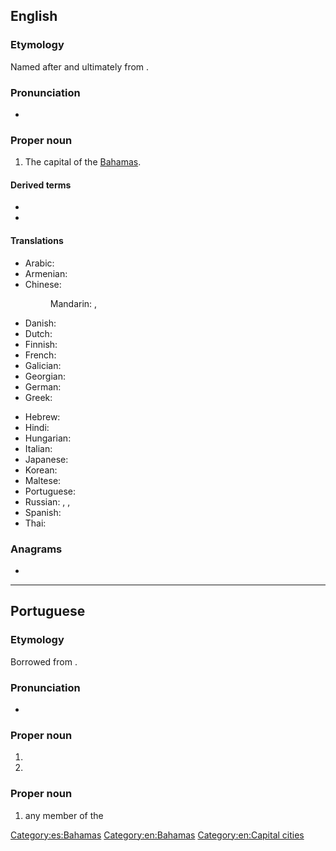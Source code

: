 ==English==
{{wikipedia}}

===Etymology===
Named after {{w|Nassau, Germany}} and ultimately from {{etyl|de|en}} {{m|de|nass||wet}}.

===Pronunciation===
* {{IPA|/ˈnæsɔː/|lang=en}}

===Proper noun===
{{en-proper noun}}

# The capital of the [[Bahamas]].

====Derived terms====
* {{l|en|Nassau County}}
* {{l|en|Nassuvian}}

====Translations====
{{trans-top|capital of the Bahamas}}
* Arabic: {{t|ar|نَاسَاو|m|tr=nasāw}}
* Armenian: {{t|hy|Նասաու}}
* Chinese:
*: Mandarin: {{t+|cmn|拿騷|sc=Hani}}, {{t+|cmn|拿骚|tr=Násāo|sc=Hani}}
* Danish: {{t|da|Nassau}}
* Dutch: {{t+|nl|Nassau}}
* Finnish: {{t|fi|Nassau}}
* French: {{t+|fr|Nassau}}
* Galician: {{t+|gl|Nassau}}
* Georgian: {{t|ka|ნასაუ}}
* German: {{t+|de|Nassau}}
* Greek: {{t|el|Νασσάου}}
{{trans-mid}}
* Hebrew: {{t|he|נסאו}}
* Hindi: {{t|hi|नासाओ|tr=nāsā'ō}}
* Hungarian: {{t+|hu|Nassau}}
* Italian: {{t|it|Nassau|f}}
* Japanese: {{t|ja|ナッソー|tr=Nassō}}
* Korean: {{t|ko|나소|tr=Naso}}
* Maltese: {{t|mt|Nassaw}}
* Portuguese: {{t+|pt|Nassau}}
* Russian: {{t+|ru|На́ссау|m}}, {{t+|ru|Насса́у|m}}, {{t+|ru|На́ссо|m}}
* Spanish: {{t+|es|Nassau}}
* Thai: {{t|th|นัสซอ|tr=nátsaaw}}
{{trans-bottom}}

[[Category:es:Bahamas]]

===Anagrams===
* {{anagrams|en|Assuan|saunas}}

[[Category:en:Bahamas]]
[[Category:en:Capital cities]]

----

==Portuguese==

===Etymology===
Borrowed from {{bor|pt|de|Nassau|notext=1}}.

===Pronunciation===
* {{a|Brazil}} {{IPA|/na.ˈsaw/|lang=pt}}

===Proper noun===
{{pt-proper noun|f}}

# {{place|pt|city|s/Rhineland-Palatinate|c/Germany|t1=Nassau}}
# {{place|pt|capital city|c/Bahamas|t1=Nassau}}

===Proper noun===
{{head|pt|proper noun|g=m|plural|Nassau|or|Nassaus}}

# any member of the {{w|House of Nassau}}

{{topics|pt|Bahamas}}
